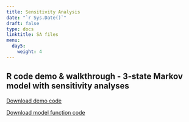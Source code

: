 ---
title: Sensitivity Analysis
date: "`r Sys.Date()`"
draft: false
type: docs
linktitle: SA files
menu:
  day5:
    weight: 4
---

## R code demo & walkthrough - 3-state Markov model with sensitivity analyses

[Download demo code](../../../Course_Modularization/CDC 2022-23/part 2/Markov_3state_SA.Rmd)

[Download model function code](../../../Course_Modularization/CDC 2022-23/part 2/Functions_cSTM_3state.R)

